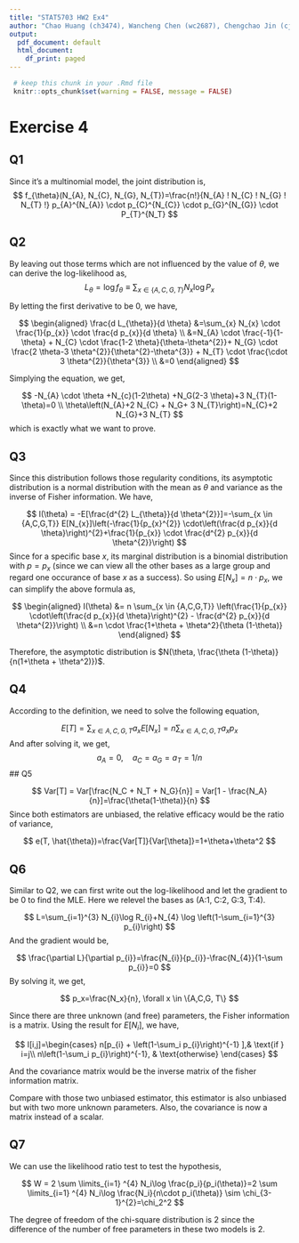```yaml
---
title: "STAT5703 HW2 Ex4"
author: "Chao Huang (ch3474), Wancheng Chen (wc2687), Chengchao Jin (cj2628)"
output:
  pdf_document: default
  html_document:
    df_print: paged
---
```


```r
 # keep this chunk in your .Rmd file
 knitr::opts_chunk$set(warning = FALSE, message = FALSE)
```

# Exercise 4

## Q1

Since it's a multinomial model, the joint distribution is,
$$
f_{\theta}(N_{A}, N_{C}, N_{G}, N_{T})=\frac{n!}{N_{A} ! N_{C} ! N_{G} ! N_{T} !} p_{A}^{N_{A}} \cdot p_{C}^{N_{C}} \cdot p_{G}^{N_{G}} \cdot P_{T}^{N_T}
$$

## Q2

By leaving out those terms which are not influenced by the value of $\theta$, we can derive the log-likelihood as,
$$
L_{\theta}=\log f_{\theta} \equiv \sum_{x \in\{A, C, G, T\}} N_{x} \log P_{x}
$$

By letting the first derivative to be 0, we have, 

$$
\begin{aligned}
\frac{d L_{\theta}}{d \theta} &=\sum_{x} N_{x} \cdot \frac{1}{p_{x}} \cdot \frac{d p_{x}}{d \theta} \\
&=N_{A} \cdot \frac{-1}{1-\theta} + N_{C} \cdot \frac{1-2 \theta}{\theta-\theta^{2}}+ N_{G} \cdot \frac{2 \theta-3 \theta^{2}}{\theta^{2}-\theta^{3}} + N_{T} \cdot \frac{\cdot 3 \theta^{2}}{\theta^{3}} \\
&=0
\end{aligned}
$$

Simplying the equation, we get,

$$
-N_{A} \cdot \theta +N_{c}(1-2\theta) +N_G(2-3 \theta)+3 N_{T}(1-\theta)=0 \\
\theta\left(N_{A}+2 N_{C} + N_G+ 3 N_{T}\right)=N_{C}+2 N_{G}+3 N_{T}
$$
which is exactly what we want to prove.

## Q3

Since this distribution follows those regularity conditions, its asymptotic distribution is a normal distribution with the mean as $\theta$ and variance as the inverse of Fisher information. We have,

$$
I(\theta) = -E[\frac{d^{2} L_{\theta}}{d \theta^{2}}]=-\sum_{x \in {A,C,G,T}} E[N_{x}]\left(-\frac{1}{p_{x}^{2}} \cdot\left(\frac{d p_{x}}{d \theta}\right)^{2}+\frac{1}{p_{x}} \cdot \frac{d^{2} p_{x}}{d \theta^{2}}\right)
$$
Since for a specific base $x$, its marginal distribution is a binomial distribution with $p=p_x$ (since we can view all the other bases as a large group and regard one occurance of base $x$ as a success). So using $E[N_x]=n\cdot p_x$, we can simplify the above formula as,

$$
\begin{aligned}
I(\theta) &= n \sum_{x \in {A,C,G,T}} \left(\frac{1}{p_{x}} \cdot\left(\frac{d p_{x}}{d \theta}\right)^{2} - \frac{d^{2} p_{x}}{d \theta^{2}}\right) \\
&=n \cdot \frac{1+\theta + \theta^2}{\theta (1-\theta)}
\end{aligned}
$$

Therefore, the asymptotic distribution is $N(\theta, \frac{\theta (1-\theta)}{n(1+\theta + \theta^2)})$.

## Q4

According to the definition, we need to solve the following equation, 

$$
E[T]=\sum_{x \in {A,C,G,T}} a_x E[N_x] = n \sum_{x \in {A,C,G,T}} a_x p_x
$$
And after solving it, we get, 
$$
a_A = 0, \quad a_C=a_G=a_T=1/n
$$
## Q5

$$
Var[T] = Var[\frac{N_C + N_T + N_G}{n}] = Var[1 - \frac{N_A}{n}]=\frac{\theta(1-\theta)}{n}
$$
Since both estimators are unbiased, the relative efficacy would be the ratio of variance,

$$
e(T, \hat{\theta})=\frac{Var[T]}{Var[\theta]}=1+\theta+\theta^2
$$

## Q6

Similar to Q2, we can first write out the log-likelihood and let the gradient to be 0 to find the MLE. Here we relevel the bases as (A:1, C:2, G:3, T:4).

$$
L=\sum_{i=1}^{3} N_{i}\log R_{i}+N_{4} \log \left(1-\sum_{i=1}^{3} p_{i}\right)
$$
And the gradient would be,

$$
\frac{\partial L}{\partial p_{i}}=\frac{N_{i}}{p_{i}}-\frac{N_{4}}{1-\sum p_{i}}=0
$$
By solving it, we get, 

$$
p_x=\frac{N_x}{n}, \forall x \in \{A,C,G, T\}
$$

Since there are three unknown (and free) parameters, the Fisher information is a matrix. Using the result for $E[N_i]$, we have,

$$
I[i,j]=\begin{cases}
    n[p_{i} + \left(1-\sum_i p_{i}\right)^{-1} ],& \text{if } i=j\\
    n\left(1-\sum_i p_{i}\right)^{-1},             & \text{otherwise}
\end{cases}
$$

And the covariance matrix would be the inverse matrix of the fisher information matrix.

Compare with those two unbiased estimator, this estimator is also unbiased but with two more unknown parameters. Also, the covariance is now a matrix instead of a scalar.

## Q7

We can use the likelihood ratio test to test the hypothesis,

$$
W = 2 \sum \limits_{i=1} ^{4} N_i\log \frac{p_i}{p_i(\theta)}=2 \sum \limits_{i=1} ^{4} N_i\log \frac{N_i}{n\cdot p_i(\theta)} \sim \chi_{3-1}^{2}=\chi_2^2
$$

The degree of freedom of the chi-square distribution is 2 since the difference of the number of free parameters in these two models is 2.